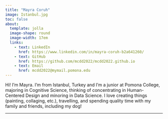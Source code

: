 ```yaml
---
title: "Mayra Coruh"
image: Istanbul.jpg
toc: false
about: 
  template: jolla
  image-shape: round
  image-width: 17em
  links:
    - text: LinkedIn
      href: https://www.linkedin.com/in/mayra-coruh-b2a641260/
    - text: GitHub
      href: https://github.com/mcdd2022/mcdd2022.github.io
    - text: Email
      href: mcdd2022@mymail.pomona.edu
---
```


Hi! I'm Mayra. I'm from Istanbul, Turkey and I'm a junior at Pomona College, majoring in Cognitive Science, thinking of concentrating in Human-Centered Design and minoring in Data Science. I love creating things (painting, collaging, etc.), travelling, and spending quality time with my family and friends, including my dog!

---

